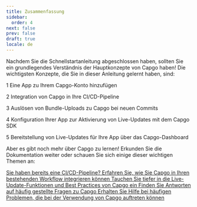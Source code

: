 ```yaml
---
title: Zusammenfassung
sidebar:
  order: 4
next: false
prev: false
draft: true
locale: de
---
```



Nachdem Sie die Schnellstartanleitung abgeschlossen haben, sollten Sie ein grundlegendes Verständnis der Hauptkonzepte von Capgo haben! Die wichtigsten Konzepte, die Sie in dieser Anleitung gelernt haben, sind:

<Steps>
1 Eine App zu Ihrem Capgo-Konto hinzufügen

2 Integration von Capgo in Ihre CI/CD-Pipeline

3 Auslösen von Bundle-Uploads zu Capgo bei neuen Commits

4 Konfiguration Ihrer App zur Aktivierung von Live-Updates mit dem Capgo SDK

5 Bereitstellung von Live-Updates für Ihre App über das Capgo-Dashboard
</Steps>

Aber es gibt noch mehr über Capgo zu lernen! Erkunden Sie die Dokumentation weiter oder schauen Sie sich einige dieser wichtigen Themen an:

<CardGrid stagger>
  <a href="/docs/getting-started/cicd-integration/">
    <Card title="CI/CD Integration" icon="gitlab">
      Sie haben bereits eine CI/CD-Pipeline? Erfahren Sie, wie Sie Capgo in Ihren bestehenden Workflow integrieren können
    </Card>
  </a>

  <a href="/docs/live-updates/">
    <Card title="Live Updates" icon="cloud-download">
      Tauchen Sie tiefer in die Live-Update-Funktionen und Best Practices von Capgo ein
    </Card>
  </a>

  <a href="/docs/faq/">  
    <Card title="FAQ" icon="open-book">
      Finden Sie Antworten auf häufig gestellte Fragen zu Capgo
    </Card>
  </a>

  <a href="/docs/troubleshooting/">
    <Card title="Troubleshooting" icon="error">
      Erhalten Sie Hilfe bei häufigen Problemen, die bei der Verwendung von Capgo auftreten können
    </Card>
  </a>
</CardGrid>